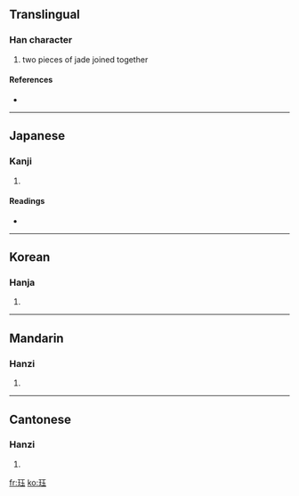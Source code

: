 ==Translingual==

===Han character===
{{Han char|rn=96|rad=玉|as=05|sn=9|four=|canj=一土一土戈 (MGMGI)}}

# two pieces of jade joined together

====References====
* {{Han ref|kx=0730.081|dkj=20926|dj=1141.180|hdz=21105.120|uh=73CF|ud=29647}}

----

==Japanese==

===Kanji===
{{ja-kanji|grade=|rs=玉05}}

# {{defn|Japanese}}

====Readings====
* {{ja-readings|on=[[かく]] (kaku), [[こく]] (koku)|kun=}}

----

==Korean==

===Hanja===
{{ko-hanja|hangeul=[[각]], [[곡]]|eumhun=|rv=gak, gok|mr=kak, kok|y=kak, kok}}

# {{defn|Korean|sort=玉05}}

----

==Mandarin==

===Hanzi===
{{cmn-hanzi|pin=[[jué]] ([[jue2]])|wg=chüeh<sup>2</sup>}}

# {{defn|Mandarin|sort=玉05}}

----

==Cantonese==

===Hanzi===
{{yue-hanzi|jyut=|y=[[gok3]]}}

# {{defn|Cantonese|sort=火08}}

[[fr:珏]]
[[ko:珏]]